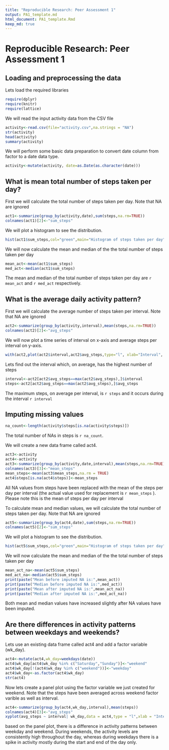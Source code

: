 ```yaml
---
title: "Reproducible Research: Peer Assessment 1"
output: PA1_template.md
html_document: PA1_template.Rmd
keep_md: true
---
```


Reproducible Research: Peer Assessment 1
===================================================================

## Loading and preprocessing the data

Lets load the required libraries
```r
require(dplyr)
require(knitr)
require(lattice)
```

We will read the input activity data from the CSV file
```r
activity<-read.csv(file="activity.csv",na.strings = "NA")
str(activity)
head(activity)
summary(activity)
```

We will perform some basic data preparation to convert date column from factor to a date data type.
```r
activity<-mutate(activity, date=as.Date(as.character(date)))
```

## What is mean total number of steps taken per day?

First we will calculate the total number of steps taken per day. Note that NA are ignored
```r
act1<-summarize(group_by(activity,date),sum(steps,na.rm=TRUE))
colnames(act1)[2]<-"sum_steps"
```

We will plot a histogram to see the distribution. 
```r
hist(act1$sum_steps,col="green",main="Histogram of steps taken per day",xlab="Total Steps taken per day")
```

We will now calculate the mean and median of the the total number of steps taken per day

```r
mean_act<-mean(act1$sum_steps)
med_act<-median(act1$sum_steps)
```

The mean and median of the total number of steps taken per day are `r mean_act` and `r med_act` respectively.


## What is the average daily activity pattern?

First we will calculate the average number of steps taken per interval. Note that NA are ignored

```r
act2<-summarize(group_by(activity,interval),mean(steps,na.rm=TRUE))
colnames(act2)[2]<-"avg_steps"
```

We will now plot a time series of interval on x-axis and average steps per interval on y-axis.

```r
with(act2,plot(act2$interval,act2$avg_steps,type="l", xlab="Interval", ylab="Average Steps Per Interval", main="Line plot of Avg_Steps vs Interval"))
```

Lets find out the interval which, on average, has the highest number of steps

```r
interval<-act2[act2$avg_steps==max(act2$avg_steps),]$interval
steps<-act2[act2$avg_steps==max(act2$avg_steps),]$avg_steps
```

The maximum steps, on average per interval, is `r steps` and it occurs during the interval `r interval` 

## Imputing missing values

```r
na_count<-length(activity$steps[is.na(activity$steps)])
```

The total number of NAs in steps is `r na_count`.  

We will create a new data frame called act4. 

```r
act3<-activity
act4<-activity
act3<-summarize(group_by(activity,date,interval),mean(steps,na.rm=TRUE))
colnames(act3)[3]<-"mean_steps"
mean_steps<-mean(act3$mean_steps,na.rm = TRUE)
act4$steps[is.na(act4$steps)]<-mean_steps
```
All NA values from steps have been replaced with the mean of the steps per day per interval (the actual value used for replacement is `r mean_steps` ). Please note this is the mean of steps per day per interval

To calculate mean and median values,  we will calculate the total number of steps taken per day. Note that NA are ignored

```r
act5<-summarize(group_by(act4,date),sum(steps,na.rm=TRUE))
colnames(act5)[2]<-"sum_steps"
```

We will plot a histogram to see the distribution. 
```r
hist(act5$sum_steps,col="green",main="Histogram of steps taken per day",xlab="Total Steps taken per day")
```

We will now calculate the mean and median of the the total number of steps taken per day

```r
mean_act_na<-mean(act5$sum_steps)
med_act_na<-median(act5$sum_steps)
print(paste("Mean before imputed NA is:",mean_act))
print(paste("Median before imputed NA is:",med_act))
print(paste("Mean after imputed NA is:",mean_act_na))
print(paste("Median after imputed NA is:",med_act_na))

```
Both mean and median values have increased slightly after NA values have been imputed.


## Are there differences in activity patterns between weekdays and weekends?

Lets use an existing data frame called act4 and add a factor variable (wk_day).

```r
act4<-mutate(act4,wk_day=weekdays(date))
act4$wk_day[act4$wk_day %in% c("Saturday","Sunday")]<-"weekend"
act4$wk_day[!(act4$wk_day %in% c("weekend"))]<-"weekday"
act4$wk_day<-as.factor(act4$wk_day)
str(act4)

```

Now lets create a panel plot using the factor variable we just created for weekend. Note that the steps have been averaged across weekend factor varible as well as interval.

```r
act4<-summarize(group_by(act4,wk_day,interval),mean(steps))
colnames(act4)[3]<-"avg_steps"
xyplot(avg_steps ~ interval| wk_day,data = act4,type = "l",xlab = "Interval",ylab = "Number of steps",layout=c(1,2))
```

based on the panel plot, there is a difference in activity patterns between weekday and weekend. During weekends, the activity levels are consistently high throughout the day, whereas during weekdays there is a spike in activity mostly during the start and end of the day only.
